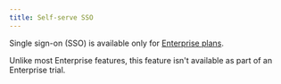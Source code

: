 ```yaml
---
title: Self-serve SSO
---
```


<EnterpriseFeature>

Single sign-on (SSO) is available only for [Enterprise plans](https://www.apollographql.com/pricing/).

Unlike most Enterprise features, this feature isn't available as part of an Enterprise trial.

</EnterpriseFeature>

<PreviewFeature />
